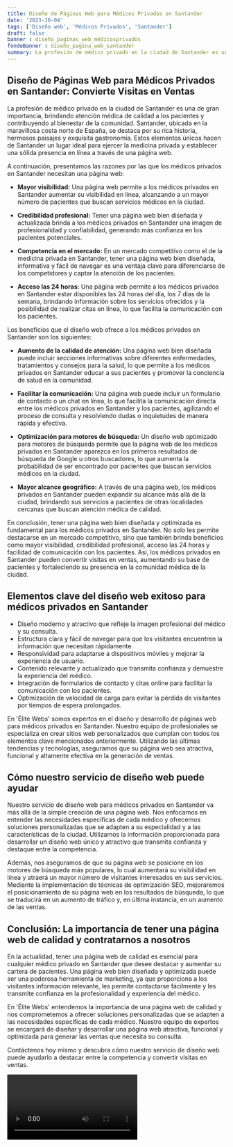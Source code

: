 ```yaml
---
title: Diseño de Páginas Web para Médicos Privados en Santander
date: '2023-10-04'
tags: ['Diseño web', 'Médicos Privados', 'Santander']
draft: false
banner : diseño_paginas_web_médicosprivados
fondoBanner : diseño_pagina_web_santander
summary: La profesión de médico privado en la ciudad de Santander es una de gran importancia, brindando atención médica de calidad a los pacientes y contribuyendo al bienestar de la comunidad. Santander, ubicada en la maravillosa costa norte de España, se destaca por su rica historia, hermosos paisajes y exquisita gastronomía. Estos elementos únicos hacen de Santander un lugar ideal para ejercer la medicina privada y establecer una sólida presencia en línea a través de una página web.
---
```


## Diseño de Páginas Web para Médicos Privados en Santander: Convierte Visitas en Ventas

La profesión de médico privado en la ciudad de Santander es una de gran importancia, brindando atención médica de calidad a los pacientes y contribuyendo al bienestar de la comunidad. Santander, ubicada en la maravillosa costa norte de España, se destaca por su rica historia, hermosos paisajes y exquisita gastronomía. Estos elementos únicos hacen de Santander un lugar ideal para ejercer la medicina privada y establecer una sólida presencia en línea a través de una página web.

A continuación, presentamos las razones por las que los médicos privados en Santander necesitan una página web:

- **Mayor visibilidad:** Una página web permite a los médicos privados en Santander aumentar su visibilidad en línea, alcanzando a un mayor número de pacientes que buscan servicios médicos en la ciudad.

- **Credibilidad profesional:** Tener una página web bien diseñada y actualizada brinda a los médicos privados en Santander una imagen de profesionalidad y confiabilidad, generando más confianza en los pacientes potenciales.

- **Competencia en el mercado:** En un mercado competitivo como el de la medicina privada en Santander, tener una página web bien diseñada, informativa y fácil de navegar es una ventaja clave para diferenciarse de los competidores y captar la atención de los pacientes.

- **Acceso las 24 horas:** Una página web permite a los médicos privados en Santander estar disponibles las 24 horas del día, los 7 días de la semana, brindando información sobre los servicios ofrecidos y la posibilidad de realizar citas en línea, lo que facilita la comunicación con los pacientes.

Los beneficios que el diseño web ofrece a los médicos privados en Santander son los siguientes:

- **Aumento de la calidad de atención:** Una página web bien diseñada puede incluir secciones informativas sobre diferentes enfermedades, tratamientos y consejos para la salud, lo que permite a los médicos privados en Santander educar a sus pacientes y promover la conciencia de salud en la comunidad.

- **Facilitar la comunicación:** Una página web puede incluir un formulario de contacto o un chat en línea, lo que facilita la comunicación directa entre los médicos privados en Santander y los pacientes, agilizando el proceso de consulta y resolviendo dudas o inquietudes de manera rápida y efectiva.

- **Optimización para motores de búsqueda:** Un diseño web optimizado para motores de búsqueda permite que la página web de los médicos privados en Santander aparezca en los primeros resultados de búsqueda de Google u otros buscadores, lo que aumenta la probabilidad de ser encontrado por pacientes que buscan servicios médicos en la ciudad.

- **Mayor alcance geográfico:** A través de una página web, los médicos privados en Santander pueden expandir su alcance más allá de la ciudad, brindando sus servicios a pacientes de otras localidades cercanas que buscan atención médica de calidad.

En conclusión, tener una página web bien diseñada y optimizada es fundamental para los médicos privados en Santander. No solo les permite destacarse en un mercado competitivo, sino que también brinda beneficios como mayor visibilidad, credibilidad profesional, acceso las 24 horas y facilidad de comunicación con los pacientes. Así, los médicos privados en Santander pueden convertir visitas en ventas, aumentando su base de pacientes y fortaleciendo su presencia en la comunidad médica de la ciudad.

<GifSeo />

<Cta />

## Elementos clave del diseño web exitoso para médicos privados en Santander

- Diseño moderno y atractivo que refleje la imagen profesional del médico y su consulta.
- Estructura clara y fácil de navegar para que los visitantes encuentren la información que necesitan rápidamente.
- Responsividad para adaptarse a dispositivos móviles y mejorar la experiencia de usuario.
- Contenido relevante y actualizado que transmita confianza y demuestre la experiencia del médico.
- Integración de formularios de contacto y citas online para facilitar la comunicación con los pacientes.
- Optimización de velocidad de carga para evitar la pérdida de visitantes por tiempos de espera prolongados.

En 'Élite Webs' somos expertos en el diseño y desarrollo de páginas web para médicos privados en Santander. Nuestro equipo de profesionales se especializa en crear sitios web personalizados que cumplan con todos los elementos clave mencionados anteriormente. Utilizando las últimas tendencias y tecnologías, aseguramos que su página web sea atractiva, funcional y altamente efectiva en la generación de ventas.

## Cómo nuestro servicio de diseño web puede ayudar

Nuestro servicio de diseño web para médicos privados en Santander va más allá de la simple creación de una página web. Nos enfocamos en entender las necesidades específicas de cada médico y ofrecemos soluciones personalizadas que se adapten a su especialidad y a las características de la ciudad. Utilizamos la información proporcionada para desarrollar un diseño web único y atractivo que transmita confianza y destaque entre la competencia.

Además, nos aseguramos de que su página web se posicione en los motores de búsqueda más populares, lo cual aumentará su visibilidad en línea y atraerá un mayor número de visitantes interesados en sus servicios. Mediante la implementación de técnicas de optimización SEO, mejoraremos el posicionamiento de su página web en los resultados de búsqueda, lo que se traducirá en un aumento de tráfico y, en última instancia, en un aumento de las ventas.

## Conclusión: La importancia de tener una página web de calidad y contratarnos a nosotros

En la actualidad, tener una página web de calidad es esencial para cualquier médico privado en Santander que desee destacar y aumentar su cartera de pacientes. Una página web bien diseñada y optimizada puede ser una poderosa herramienta de marketing, ya que proporciona a los visitantes información relevante, les permite contactarse fácilmente y les transmite confianza en la profesionalidad y experiencia del médico.

En 'Élite Webs' entendemos la importancia de una página web de calidad y nos comprometemos a ofrecer soluciones personalizadas que se adapten a las necesidades específicas de cada médico. Nuestro equipo de expertos se encargará de diseñar y desarrollar una página web atractiva, funcional y optimizada para generar las ventas que necesita su consulta.

Contáctenos hoy mismo y descubra cómo nuestro servicio de diseño web puede ayudarlo a destacar entre la competencia y convertir visitas en ventas.

<Video />

<CtaBot job='Médicos Privados' city='Santander'/>

<Gmaps query='Santander+españa+maps' />